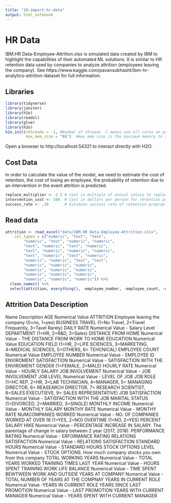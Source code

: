 ```yaml
---
title: "10-import-hr-data"
output: html_notebook
---
```


# HR Data

IBM.HR Data-Employee-Attrition.xlsx is simulated data created by IBM to highlight the capabilities of their automated ML solutions. It is similar to HR retention data used by companies to analyze attrition (employees leaving the company). See https://www.kaggle.com/pavansubhasht/ibm-hr-analytics-attrition-dataset for full information.  

## Libraries

```r
library(tidyverse)
library(janitor)
library(h2o)
library(readxl)
library(glue)
library(h2o)
h2o.init(nthreads = -1, #Number of threads -1 means use all cores on your machine
         max_mem_size = "8G")  #max mem size is the maximum memory to allocate to H2O
```
Open a browser to http://localhost:54321 to interact directly with H2O.



## Cost Data

In order to calculate the value of the model, we need to estimate the cost of retention, the cost of losing an employee, the probability of retention due to an intervention in the event attrition is predicted. 

```r
replace_multiplier <- 2.5 # Cost in multiple of annual salary to replace an employee
intervention_cost <- 100  # Cost in dollars per person for retention program
success_rate <- .30       # Estimate success rate of retention program
```




## Read data

```r
attrition <- read_excel("data/IBM.HR Data-Employee-Attrition.xlsx", 
    col_types = c("numeric", "text", "text", 
        "numeric", "text", "numeric", "numeric", 
        "text", "numeric", "text", "numeric", 
        "text", "numeric", "numeric", "numeric", 
        "text", "numeric", "text", "numeric", 
        "numeric", "numeric", "text", "text", 
        "numeric", "numeric", "numeric", 
        "numeric", "numeric", "numeric", 
        "numeric", "numeric", "numeric", 
        "numeric", "numeric", "numeric")) %>%
  clean_names() %>%
  select(attrition, everything(), -employee_number, -employee_count, -over18, -standard_hours) # Move target to front, remove unneeded
```

## Attrition Data Description


Name	Description
AGE	Numerical Value
ATTRITION	Employee leaving the company (0=no, 1=yes)
BUSINESS TRAVEL	(1=No Travel, 2=Travel Frequently, 3=Tavel Rarely)
DAILY RATE	Numerical Value - Salary Level
DEPARTMENT	(1=HR, 2=R&D, 3=Sales)
DISTANCE FROM HOME	Numerical Value - THE DISTANCE FROM WORK TO HOME
EDUCATION	Numerical Value
EDUCATION FIELD	(1=HR, 2=LIFE SCIENCES, 3=MARKETING, 4=MEDICAL SCIENCES, 5=OTHERS, 6= TEHCNICAL)
EMPLOYEE COUNT	Numerical Value
EMPLOYEE NUMBER	Numerical Value - EMPLOYEE ID
ENVIROMENT SATISFACTION	Numerical Value - SATISFACTION WITH THE ENVIROMENT
GENDER	(1=FEMALE, 2=MALE)
HOURLY RATE	Numerical Value - HOURLY SALARY
JOB INVOLVEMENT	Numerical Value - JOB INVOLVEMENT
JOB LEVEL	Numerical Value - LEVEL OF JOB
JOB ROLE	(1=HC REP, 2=HR, 3=LAB TECHNICIAN, 4=MANAGER, 5= MANAGING DIRECTOR, 6= REASEARCH DIRECTOR, 7= RESEARCH SCIENTIST, 8=SALES EXECUTIEVE, 9= SALES REPRESENTATIVE)
JOB SATISFACTION	Numerical Value - SATISFACTION WITH THE JOB
MARITAL STATUS	(1=DIVORCED, 2=MARRIED, 3=SINGLE)
MONTHLY INCOME	Numerical Value - MONTHLY SALARY
MONTHY RATE	Numerical Value - MONTHY RATE
NUMCOMPANIES WORKED	Numerical Value - NO. OF COMPANIES WORKED AT
OVER 18	(1=YES, 2=NO)
OVERTIME	(1=NO, 2=YES)
PERCENT SALARY HIKE	Numerical Value - PERCENTAGE INCREASE IN SALARY.
The parentage of change in salary between 2 year (2017, 2018).
PERFORMANCE RATING	Numerical Value - ERFORMANCE RATING
RELATIONS SATISFACTION	Numerical Value - RELATIONS SATISFACTION
STANDARD HOURS	Numerical Value - STANDARD HOURS
STOCK OPTIONS LEVEL	Numerical Value - STOCK OPTIONS.
How much company stocks you own from this company
TOTAL WORKING YEARS	Numerical Value - TOTAL YEARS WORKED
TRAINING TIMES LAST YEAR	Numerical Value - HOURS SPENT TRAINING
WORK LIFE BALANCE	Numerical Value - TIME SPENT BEWTWEEN WORK AND OUTSIDE
YEARS AT COMPANY	Numerical Value - TOTAL NUMBER OF YEARS AT THE COMPNAY
YEARS IN CURRENT ROLE	Numerical Value -YEARS IN CURRENT ROLE
YEARS SINCE LAST PROMOTION	Numerical Value - LAST PROMOTION
YEARS WITH CURRENT MANAGER	Numerical Value - YEARS SPENT WITH CURRENT MANAGER



